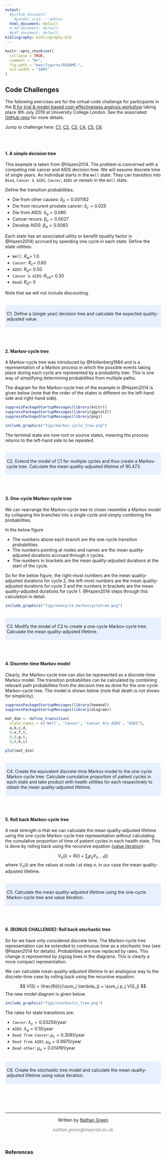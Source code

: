 ```yaml
---
output:
  #github_document:
    #pandoc_args: --webtex
  html_document: default
  # md_document: default
  #pdf_document: default
bibliography: bibliography.bib
---
```



```r
knitr::opts_chunk$set(
  collapse = TRUE,
  comment = "#>",
  fig.path = "man/figures/README-",
  out.width = "100%"
)
```

## Code Challenges

The following exercises are for the virtual code challenge for participants in the [R for trial & model-based cost-effectiveness analysis workshop](http://www.statistica.it/gianluca/teaching/r-hta-workshop/2019/) taking place 9th July 2019 at University College London.
See the associated [GitHub repo](https://github.com/Health-Economics-in-R/CEA.code.challenge2019) for more details.

Jump to challenge here: [C1](#C1), [C2](#C2), [C3](#C3), [C4](#C4), [C5](#C5), [C6](#C6).

<br><br>

#### 1. A simple decision tree {#C1}

This example is taken from @Hazen2014.
The problem is concerned with a competing risk cancer and AIDS decision tree.
We will assume discrete time of single years.
An individual starts in the `Well` state.
They can transition into `Dead`, `Cancer & AIDS`, `Cancer`, `AIDS` or remain in the `Well` state.

Define the transition probabilities:

* Die from other causes: $\delta_0 = 0.001182$
* Die from recurent prostate cancer: $\delta_c = 0.025$
* Die from AIDS: $\delta_a = 0.080$
* Cancer recurs: $\beta_c = 0.0027$
* Develop AIDS: $\beta_a = 0.0083$

Each state has an associated utility or benefit (quality factor in @Hazen2014) accrued by spending one cycle in each state.
Define the state utilities:

* `Well`: $R_w=$ 1.0
* `Cancer`: $R_c=$ 0.60
* `AIDS`: $R_a=$ 0.50
* `Cancer & AIDS`: $R_{ca}=$ 0.30
* `Dead`: $R_d=$ 0

Note that we will not include discounting.

<br>
<style>
div.blue { background-color:#e6f0ff; border-radius: 2px; padding: 5px;}
</style>
<div class = "blue">
C1. Define a (single year) decision tree and calculate the expected quality-adjusted value.
</div>

<br><br>

#### 2. Markov-cycle tree {#C2}

A Markov-cycle tree was introduced by @Hollenberg1984 and is a representation of a Markov process in which the possible events taking place during each cycle are represented by a probability tree.
This is one way of simplifying determining probabilities from multiple paths.

The diagram for the Markov-cycle tree of the example in @Hazen2014 is given below (note that the order of the states is different on the left-hand side and right-hand side).

```r

suppressPackageStartupMessages(library(knitr))
suppressPackageStartupMessages(library(ggplot2))
suppressPackageStartupMessages(library(png))

include_graphics("figs/markov_cycle_tree.png")
```


The terminal state are now root or source states, meaning the process returns to the left-hand side to be repeated.

<br>
<style>
div.blue { background-color:#e6f0ff; border-radius: 2px; padding: 5px;}
</style>
<div class = "blue">
C2. Extend the model of C1 for multiple cycles and thus create a Markov-cycle tree. Calculate the mean quality-adjusted lifetime of 90.473.
</div>
<br><br>

#### 3. One-cycle Markov-cycle tree {#C3}

We can rearrange the Markov-cycle tree to closer resemble a Markov model by collapsing the branches into a single cycle and simply combining the probabilities.

In the below figure

* The numbers above each branch are the one-cycle transition probabilities
* The numbers pointing at nodes and names are the mean quality-adjusted durations accrued through $n$ cycles.
* The numbers in brackets are the mean quality-adjusted durations at the start of the cycle.

So for the below figure, the right-most numbers are the mean quality-adjusted durations for cycle 2, the left-most numbers are the mean quality-adjusted durations for cycle 3 and the numbers in brackets are the mean quality-adjusted durations for cycle 1.
@Hazen2014 steps through this calculation in detail.

```r
include_graphics("figs/onecycle_markovcycletree.png")
```

<br>
<style>
div.blue { background-color:#e6f0ff; border-radius: 2px; padding: 5px;}
</style>
<div class = "blue">
C3. Modify the model of C2 to create a one-cycle Markov-cycle tree. Calculate the mean quality-adjusted lifetime.
</div>
<br><br>

#### 4. Discrete-time Markov model {#C4}

Clearly, the Markov-cycle tree can also be represented as a discrete-time Markov model.
The transition probabilities can be calculated by combining relevant path probabilities from the decision tree as done for the one-cycle Markov-cycle tree.
The model is shown below (note that death is not shows for simplicity).

```r
suppressPackageStartupMessages(library(heemod))
suppressPackageStartupMessages(library(diagram))

mat_dim <- define_transition(
  state_names = c('Well', 'Cancer', 'Cancer &\n AIDS', "AIDS"),
  a,b,c,d, 
  0,e,f,0,
  0,0,g,0,
  0,0,h,i)

plot(mat_dim)
```

<br>
<style>
div.blue { background-color:#e6f0ff; border-radius: 2px; padding: 5px;}
</style>
<div class = "blue">
C4. Create the equivalent discrete-time Markov model to the one-cycle Markov-cycle tree. Calculate cumulative proportion of patient cycles in each state and take product with health utilities for each respectively to obtain the mean quality-adjusted lifetime.
</div>
<br><br>

#### 5. Roll back Markov-cycle tree {#C5}

A neat strength is that we can calculate the mean quality-adjusted lifetime using the one-cycle Markov-cycle tree representation without calculating the cumulative proportion of time of patient cycles in each health state.
This is done by rolling back using the recursive equation ([value iteration](https://en.wikipedia.org/wiki/Markov_decision_process#Value_iteration)):

$$
V_n(i) = R(i) + \sum_j p_{ij} V_{n-1}(j)
$$
where $V_n(i)$ are the values at node $i$ at step $n$, in our case the mean quality-adjusted lifetime.

<br>
<style>
div.blue { background-color:#e6f0ff; border-radius: 2px; padding: 5px;}
</style>
<div class = "blue">
C5. Calculate the mean quality-adjusted lifetime using the one-cycle Markov-cycle tree and value iteration.
</div>
<br><br>

#### 6. (BONUS CHALLENGE): Roll back stochastic tree {#C6}

So far we have only considered discrete time.
The Markov-cycle tree representation can be extended to continuous time as a _stochastic tree_ 
(see @Hazen2014 for details).
Probabilities are now replaced by rates.
This change is represented by zigzag lines in the diagrams.
This is clearly a more compact representation.

We can calculate mean quality-adjusted lifetime in an analogous way to the discrete-time case by rolling back using the recursive equation:

$$
V(S) = \frac{R(i)}{\sum_j \lambda_j} + \sum_j p_j V(S_j)
$$
The new model diagram is given below.

```r
include_graphics("figs/stochastic_tree.png")
```

The rates for state transitions are:

* `Cancer`: $\lambda_c = 0.03250$/year
* `AIDS`: $\lambda_a = 0.10$/year
* `Dead from Cancer`: $\mu_c = 0.3081$/year
* `Dead from AIDS`: $\mu_a = 0.9970$/year
* `Dead other`: $\mu_o = 0.014191$/year

<br>
<style>
div.blue { background-color:#e6f0ff; border-radius: 2px; padding: 5px;}
</style>
<div class = "blue">
C6. Create the stochastic tree model and calculate the mean quality-adjusted lifetime using value iteration.
</div>
<br><br>


&nbsp;
<hr />
<p style="text-align: center;">Written by <a href="https://github.com/n8thangreen/">Nathan Green</a></p>
<p style="text-align: center;"><span style="color: #808080;"><em>nathan.green@imperial.ac.uk</em></span></p>

<!-- Add icon library -->
<link rel="stylesheet" href="https://cdnjs.cloudflare.com/ajax/libs/font-awesome/4.7.0/css/font-awesome.min.css">

<!-- Add font awesome icons -->
<p style="text-align: center;">
    <a href="https://github.com/n8thangreen/" class="fa fa-github"></a>
</p>

&nbsp;

### References




